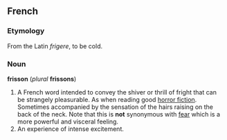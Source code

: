 ==French==
===Etymology===
From the Latin ''frigere'', to be cold.

===Noun===
'''frisson''' (''plural'' '''frissons''')

#A French word intended to convey the shiver or thrill of fright that can be strangely pleasurable. As when reading good [[horror fiction]]. Sometimes accompanied by the sensation of the hairs raising on the back of the neck. Note that this is '''not''' synonymous with [[fear]] which is a more powerful and visceral feeling.
#An experience of intense excitement.
